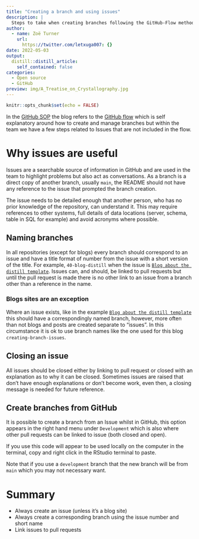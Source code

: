 ```yaml
---
title: "Creating a branch and using issues"
description: |
  Steps to take when creating branches following the GitHub-Flow method with particular relation to how to tie these in with issues.
author:
  - name: Zoë Turner
    url:
      https://twitter.com/letxuga007: {}
date: 2022-05-03
output:
  distill::distill_article:
    self_contained: false
categories:
  - Open source
  - GitHub
preview: img/A_Treatise_on_Crystallography.jpg
---
```



```r
knitr::opts_chunk$set(echo = FALSE)
```

In the [GitHub SOP](https://cdu-data-science-team.github.io/team-blog/posts/2022-03-21-github-sop/#branches) the blog refers to the [GitHub flow](https://docs.github.com/en/get-started/quickstart/github-flow) which is self explanatory around how to create and manage branches but within the team we have a few steps related to Issues that are not included in the flow.

# Why issues are useful

Issues are a searchable source of information in GitHub and are used in the team to highlight problems but also act as conversations. As a branch is a direct copy of another branch, usually `main`, the README should not have any reference to the issue that prompted the branch creation.

The issue needs to be detailed enough that another person, who has no prior knowledge of the repository, can understand it. This may require references to other systems, full details of data locations (server, schema, table in SQL for example) and avoid acronyms where possible. 

## Naming branches

In all repositories (except for blogs) every branch should correspond to an issue and have a title format of number from the issue with a short version of the title. For example, `40-blog-distill` when the issue is [`Blog about the distill template`](https://github.com/CDU-data-science-team/team-blog/issues/40). Issues can, and should, be linked to pull requests but until the pull request is made there is no other link to an issue from a branch other than a reference in the name.

### Blogs sites are an exception

Where an issue exists, like in the example [`Blog about the distill template`](https://github.com/CDU-data-science-team/team-blog/issues/40) this should have a correspondingly named branch, however, more often than not blogs and posts are created separate to "issues". In this circumstance it is ok to use branch names like the one used for this blog `creating-branch-issues`. 

## Closing an issue

All issues should be closed either by linking to pull request or closed with an explanation as to why it can be closed. Sometimes issues are raised that don't have enough explanations or don't become work, even then, a closing message is needed for future reference.

## Create branches from GitHub

It is possible to create a branch from an Issue whilst in GitHub, this option appears in the right hand menu under `Development` which is also where other pull requests can be linked to issue (both closed and open).

If you use this code will appear to be used locally on the computer in the terminal, copy and right click in the RStudio terminal to paste. 

Note that if you use a `development` branch that the new branch will be from `main` which you may not necessary want.

# Summary

* Always create an issue (unless it's a blog site)
* Always create a corresponding branch using the issue number and short name
* Link issues to pull requests
